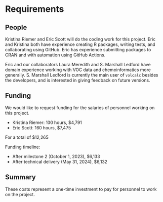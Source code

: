 # Requirements
<!-- 
An idea of what is required to make the project actually happen
-->

## People
<!--
Who needs to be involved, what's the proposed structure, what will it take to get their involvement?
-->

Kristina Riemer and Eric Scott will do the coding work for this project.  Eric and Kristina both have experience creating R packages, writing tests, and collaborating using GitHub.  Eric has experience submitting packages to CRAN and with automation using GitHub Actions.  

Eric and our collaborators Laura Meredith and S. Marshall Ledford have domain experience working with VOC data and chemoinformatics more generally. S. Marshall Ledford is currently the main user of `volcalc` besides the developers, and is interested in giving feedback on future versions.

<!-- ## Processes -->
<!-- 
What processes need to be put in place e.g. codes of conduct, regular ISC meetings, handover to the community at large?
-->


<!-- ## Tools & Tech -->
<!--
What is going to be needed to deliver this project? 

Will cloud computing be used - if yes are there are necessary components that will be deciding factors between providers?

Are there tools or tech that don't exist that will be produced to facilitate the project?
-->

## Funding
<!-- 
[TO DO] THE GUIDANCE IS PRETTY UNCLEAR, ESP IN LIGHT OF GABOR'S PROPOSAL VS AWARD SIZE

-->

We would like to request funding for the salaries of personnel working on this project.

- Kristina Riemer: 100 hours, $4,791
- Eric Scott: 160 hours, $7,475

For a total of $12,265

Funding timeline:

- After milestone 2 (October 1, 2023), $6,133
- After technical delivery (May 31, 2024), $6,132

## Summary
<!--
A summary of the requirements that contextualises the costs
-->

These costs represent a one-time investment to pay for personnel to work on the project.